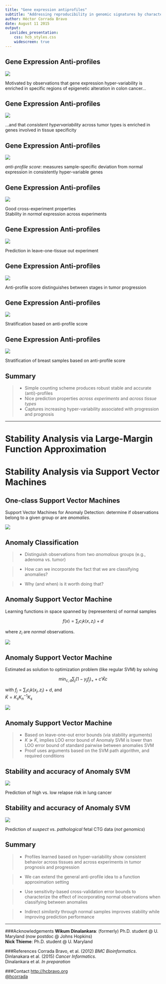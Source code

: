 ```yaml
---
title: "Gene expression antiprofiles"
subtitle: "Addressing reproducibility in genomic signatures by characterizing variance and estimation stability"
author: Héctor Corrada Bravo
date: August 11 2015
output: 
  ioslides_presentation:
    css: hcb_styles.css
    widescreen: true
---
```


## Gene Expression Anti-profiles 

<div class="centered">
<img src="img/antiprofile.png" style="max-height: 70%; max-width: 70%;"/> 
</div>

Motivated by observations that gene expression hyper-variability is enriched in specific regions of epigenetic alteration in colon cancer...

## Gene Expression Anti-profiles 

<div class="centered">
<img src="img/tspec.png" style="max-height: 95%; max-width: 95%;"/>
</div>

...and that _consistent hypervariability_ across tumor types is enriched in genes involved in tissue specificity

## Gene Expression Anti-profiles 

<div class="centered">
<img src="img/antiprofile.png" style="max-height: 70%; max-width: 70%;"/>
</div>

_anti-profile score_: measures sample-specific deviation from normal expression in consistently hyper-variable genes

## Gene Expression Anti-profiles 

<div class="centered">
<img src="img/stable.png" style="max-height: 85%; max-width: 85%;"/>
</div>

Good cross-experiment properties  
Stability in _normal_ expression across experiments

## Gene Expression Anti-profiles

<div class="centered">
<img src="img/aucs.png" style="max-height: 45%; max-width: 45%;"/>
</div>

Prediction in leave-one-tissue out experiment  

## Gene Expression Anti-profiles 

<div class="centered">
<img src="img/progression.png" style="max-height: 50%; max-width: 50%"/>
</div>

Anti-profile score distinguishes between stages in tumor progression

## Gene Expression Anti-profiles 

<div class="centered">
<img src="img/prognosis.png" style="max-height: 70%; max-width: 70%"/>
</div>

Stratification based on anti-profile score

## Gene Expression Anti-profiles { .hcb_image }

<div class="centered">
<img src="img/prognosis.jpg" style="max-height: 45%; max-width: 45%"/>
</div>

Stratification of breast samples based on anti-profile score

## Summary

>- Simple counting scheme produces robust stable and accurate (anti)-profiles  
>- Nice prediction properties _across experiments_ and _across tissue types_  
>- Captures increasing hyper-variability associated with progression and prognosis

---

# Stability Analysis via Large-Margin Function Approximation

# Stability Analysis via Support Vector Machines

## One-class Support Vector Machines 

Support Vector Machines for Anomaly Detection: determine if observations belong to a given group or are _anomalies_.

<div class="centered">
<img src="img/oneclass.png" style="max-width: 80%; max-heigh: 80%;">
</div>

## Anomaly Classification

>- Distinguish observations from two _anomalous_ groups (e.g., adenoma vs. tumor)

>- How can we incorporate the fact that we are classifying anomalies?

>- Why (and when) is it worth doing that?

## Anomaly Support Vector Machine 

<div class="columns-2">
Learning functions in space spanned by (representers) of normal samples

$$
f(x) = \sum_i c_i k(x, z_i) + d
$$

where $z_i$ are _normal_ observations.

<div class="centered">
<img src="img/asvm_similarity.png" style="max-height: 90%; max-width: 90%;"/>
</div>

</div>

## Anomaly Support Vector Machine 

<div class="columns-2">
Estimated as solution to optimization problem (like regular SVM) by solving

$$
\min_{c,d} \sum_j (1-y_jf_j)_+ + c'\tilde{K}c
$$

with $f_j = \sum_i c_i k(x_j,z_i) + d$, and  
$\tilde{K}=K_s K_n^{-1} K_s$

<div class="centered">
<img src="img/kernels.png" style="max-width: 80%; max-height: 80%;"/>
</div>

</div>

## Anomaly Support Vector Machine

>- Based on leave-one-out error bounds (via stability arguments)
>- $K \succeq \tilde{K}$, implies LOO error bound of Anomaly SVM is lower than LOO error bound of standard pairwise between anomalies SVM
>- Proof uses arguments based on the SVM path algorithm, and required conditions

## Stability and accuracy of Anomaly SVM 

![](img/asvm_lung.png)

Prediction of high vs. low relapse risk in lung cancer 

## Stability and accuracy of Anomaly SVM 

<div class="centered">
<img src="img/asvm_ctg.png" style="max-height: 50%; max-width: 50%;"/>
</div>

Prediction of _suspect_ vs. _pathological_ fetal CTG data (*not genomics*)

## Summary

>- Profiles learned based on hyper-variability show consistent behavior across tissues and across experiments in tumor prognosis and progression

>- We can extend the general anti-profile idea to a function approximation setting

>- Use sensitivity-based cross-validation error bounds to characterize the effect of incorporating normal observations when classifying between anomalies

>- Indirect _similarity_ through normal samples improves stability while improving prediction performance

---

###Acknowledgements
**Wikum Dinalankara**: (formerly) Ph.D. student @ U. Maryland (now postdoc @ Johns Hopkins)  
**Nick Thieme**: Ph.D. student @ U. Maryland  

###References
Corrada Bravo, et al. (2012) _BMC Bioinformatics_.  
Dinlanakara et al. (2015) _Cancer Informatics_.  
Dinalankara et al. _In preparation_  

###Contact
[http://hcbravo.org](http://hcbravo.org)  
[\@hcorrada](https://twitter.com/hcorrada)    


